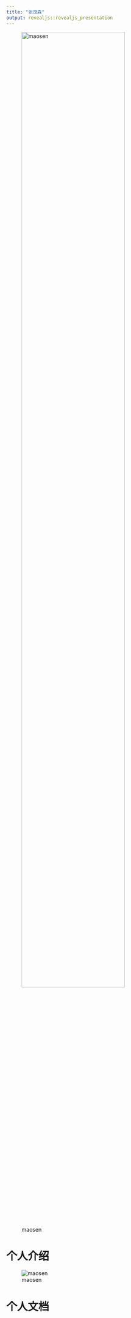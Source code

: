 ```yaml
---
title: "张茂森"
output: revealjs::revealjs_presentation
---
```

![maosen](maosen.jpg){ width=80% }


# 个人介绍

![maosen](maosen.jpg){ size=80% }


# 个人文档
